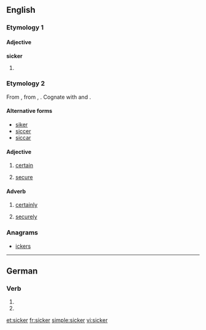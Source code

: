 ==English==

===Etymology 1===
{{compound|sick|-er}}

====Adjective====
'''sicker'''

# {{comparative of|sick}}

===Etymology 2===
From {{etyl|enm}} {{term|siker||secure, safe, stable, certain; gewiss, securely, safely, certainly|lang=enm}}, from {{etyl|ang}} {{term|sicer||lang=ang}}, {{term|sicor||secure, sure, certain, trustworthy|lang=ang}}. Cognate with {{etyl|de|-}} {{term|sicher||secure, safe, certain|lang=de}} and {{etyl|nl|-}} {{term|zeker||secure, safe, confirmed|lang=nl}}.

====Alternative forms====
* [[siker]]
* [[siccer]]
* [[siccar]]

====Adjective====
{{en-adjective|?}}

# {{obsolete|outside|_|dialects}} [[certain]]
# {{obsolete|outside|_|dialects}}  [[secure]]

====Adverb====
{{en-adverb|?}}

# {{obsolete|outside|_|dialects}} [[certainly]]
# {{obsolete|outside|_|dialects}} [[securely]]

===Anagrams===
* [[ickers#English|ickers]]

----

==German==

===Verb===
{{head|de}}

# {{de-verb form of|sickern|1|s|g}}
# {{de-verb form of|sickern|i|s}}

[[et:sicker]]
[[fr:sicker]]
[[simple:sicker]]
[[vi:sicker]]